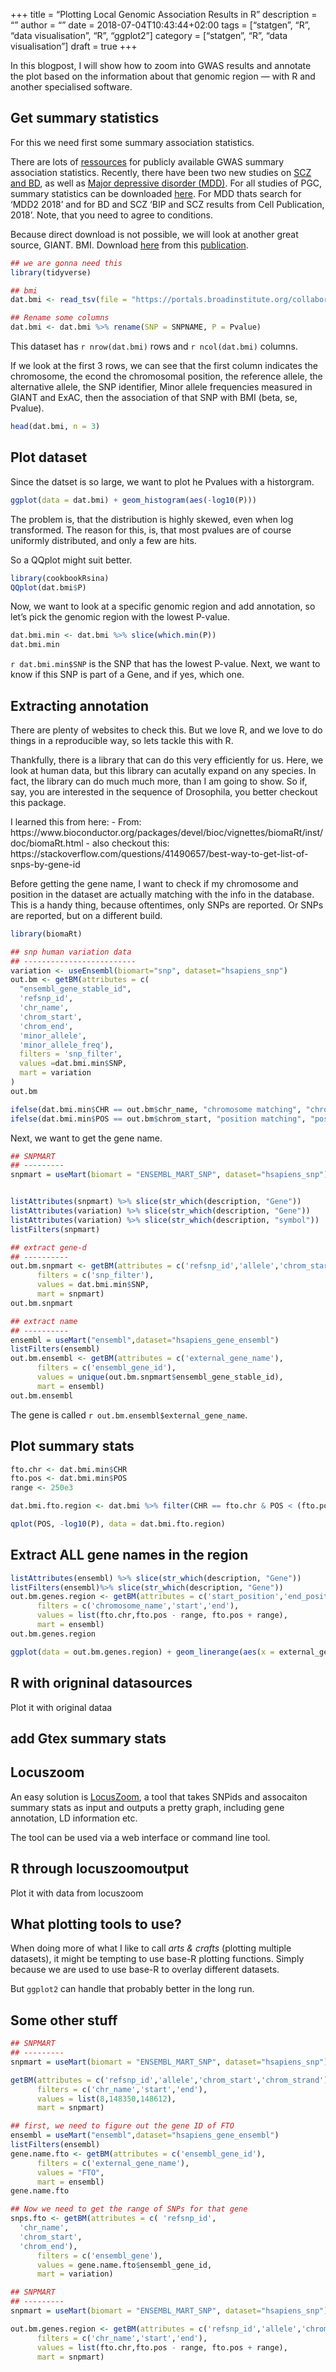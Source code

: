 +++
title = "Plotting Local Genomic Association Results in R"
description = ""
author = ""
date = 2018-07-04T10:43:44+02:00
tags = ["statgen", "R", "data visualisation", "R", "ggplot2"]
category = ["statgen", "R", "data visualisation"]
draft = true
+++

<!-- what will I do? -->

In this blogpost, I will show how to zoom into GWAS results and annotate the plot based on the information about that genomic region --- with R and another specialised software.

<!-- reasoning: why do we need a locus zoom plot -->



<!-- data -->
## Get summary statistics

For this we need first some summary association statistics. 

There are lots of [ressources](https://github.com/sinarueeger/statistical-genetics-resources/blob/master/statgen-data.md#gwas-summary-statistic-results) for publicly available GWAS summary association statistics. Recently, there have been two new studies on [SCZ and BD](https://www.sciencedirect.com/science/article/pii/S0092867418306585?via%3Dihub), as well as [Major depressive disorder (MDD)](https://www.nature.com/articles/s41588-018-0090-3). For all studies of PGC, summary statistics can be downloaded [here](https://www.med.unc.edu/pgc/results-and-downloads/downloads). For MDD thats search for 'MDD2 2018' and  for BD and SCZ 'BIP and SCZ results from Cell Publication, 2018'. Note, that you need to agree to conditions. 

Because direct download is not possible, we will look at another great source, GIANT. BMI. Download [here](https://portals.broadinstitute.org/collaboration/giant/index.php/GIANT_consortium_data_files#GWAMA_Age-.2FSex-Stratified_2015_BMI_and_WHR) from this [publication](https://www.biorxiv.org/content/early/2018/03/22/274654).

```r
## we are gonna need this
library(tidyverse)

```

```r

## bmi
dat.bmi <- read_tsv(file = "https://portals.broadinstitute.org/collaboration/giant/images/2/21/BMI_All_ancestry.fmt.gzip")

## Rename some columns
dat.bmi <- dat.bmi %>% rename(SNP = SNPNAME, P = Pvalue)

```

This dataset has `r nrow(dat.bmi)` rows and `r ncol(dat.bmi)` columns.

If we look at the first 3 rows, we can see that the first column indicates the chromosome, the econd the chromosomal position, the reference allele, the alternative allele, the SNP identifier, Minor allele frequencies measured in GIANT and ExAC, then the association of that SNP with BMI (beta, se, Pvalue). 

```r
head(dat.bmi, n = 3)
```

## Plot dataset

Since the datset is so large, we want to plot he Pvalues with a historgram. 

```r
ggplot(data = dat.bmi) + geom_histogram(aes(-log10(P)))

```
The problem is, that the distribution is highly skewed, even when log transformed. The reason for this, is, that most pvalues are of course uniformly distributed, and only a few are hits. 

So a QQplot might suit better. 

```r
library(cookbookRsina)
QQplot(dat.bmi$P)

```

Now, we want to look at a specific genomic region and add annotation, so let's pick the genomic region with the lowest P-value.

```r
dat.bmi.min <- dat.bmi %>% slice(which.min(P))
dat.bmi.min
```

`r dat.bmi.min$SNP` is the SNP that has the lowest P-value. Next, we want to know if this SNP is part of a Gene, and if yes, which one. 

## Extracting annotation

There are plenty of websites to check this. But we love R, and we love to do things in a reproducible way, so lets tackle this with R. 

Thankfully, there is a library that can do this very efficiently for us. Here, we look at human data, but this library can acutally expand on any species. In fact, the library can do much much more, than I am going to show. So if, say, you are interested in the sequence of Drosophila, you better checkout this package. 

I learned this from here: 
- From: https://www.bioconductor.org/packages/devel/bioc/vignettes/biomaRt/inst/doc/biomaRt.html
- also checkout this: https://stackoverflow.com/questions/41490657/best-way-to-get-list-of-snps-by-gene-id

Before getting the gene name, I want to check if my chromosome and position in the dataset are actually matching with the info in the database. This is a handy thing, because oftentimes, only SNPs are reported. Or SNPs are reported, but on a different build. 


```r

library(biomaRt)

## snp human variation data
## -------------------------
variation <- useEnsembl(biomart="snp", dataset="hsapiens_snp")
out.bm <- getBM(attributes = c(
  "ensembl_gene_stable_id",
  'refsnp_id',
  'chr_name',
  'chrom_start',
  'chrom_end',
  'minor_allele',
  'minor_allele_freq'),
  filters = 'snp_filter',
  values =dat.bmi.min$SNP,
  mart = variation
)
out.bm

ifelse(dat.bmi.min$CHR == out.bm$chr_name, "chromosome matching", "chromosome is not matching")
ifelse(dat.bmi.min$POS == out.bm$chrom_start, "position matching", "position is not matching")

```

Next, we want to get the gene name. 

```r

## SNPMART
## ---------
snpmart = useMart(biomart = "ENSEMBL_MART_SNP", dataset="hsapiens_snp")


listAttributes(snpmart) %>% slice(str_which(description, "Gene")) 
listAttributes(variation) %>% slice(str_which(description, "Gene")) 
listAttributes(variation) %>% slice(str_which(description, "symbol")) 
listFilters(snpmart)

## extract gene-d
## ----------
out.bm.snpmart <- getBM(attributes = c('refsnp_id','allele','chrom_start','chrom_strand', 'chr_name', 'phenotype_description', 'ensembl_gene_stable_id','associated_gene'), 
      filters = c('snp_filter'), 
      values = dat.bmi.min$SNP, 
      mart = snpmart)
out.bm.snpmart

## extract name
## ----------
ensembl = useMart("ensembl",dataset="hsapiens_gene_ensembl")
listFilters(ensembl)
out.bm.ensembl <- getBM(attributes = c('external_gene_name'), 
      filters = c('ensembl_gene_id'),
      values = unique(out.bm.snpmart$ensembl_gene_stable_id), 
      mart = ensembl)
out.bm.ensembl


```

The gene is called `r out.bm.ensembl$external_gene_name`. 


## Plot summary stats
```r

fto.chr <- dat.bmi.min$CHR
fto.pos <- dat.bmi.min$POS
range <- 250e3

dat.bmi.fto.region <- dat.bmi %>% filter(CHR == fto.chr & POS < (fto.pos + range) & POS > (fto.pos - range))

```


```r

qplot(POS, -log10(P), data = dat.bmi.fto.region)

```


## Extract ALL gene names in the region
```r

listAttributes(ensembl) %>% slice(str_which(description, "Gene")) 
listFilters(ensembl)%>% slice(str_which(description, "Gene")) 
out.bm.genes.region <- getBM(attributes = c('start_position','end_position','ensembl_gene_id','external_gene_name'), 
      filters = c('chromosome_name','start','end'), 
      values = list(fto.chr,fto.pos - range, fto.pos + range), 
      mart = ensembl)
out.bm.genes.region

```


```r

ggplot(data = out.bm.genes.region) + geom_linerange(aes(x = external_gene_name, ymin = start_position, ymax = end_position)) + coord_flip()

```


<!-- GWAS + biomart info -->
## R with origninal datasources

Plot it with original dataa 


## add Gtex summary stats




<!-- locuszoom -->
## Locuszoom

An easy solution is [LocusZoom](http://locuszoom.org/), a tool that takes SNPids and assocaiton summary stats as input and outputs a pretty graph, including gene annotation, LD information etc. 

The tool can be used via a web interface or command line tool. 


<!-- R + locuszoom -->
## R through locuszoomoutput

Plot it with data from locuszoom


<!-- tooling -->

## What plotting tools to use?

When doing more of what I like to call *arts & crafts* (plotting multiple datasets), it might be tempting to use base-R plotting functions. Simply because we are used to use base-R to overlay different datasets. 

But `ggplot2` can handle that probably better in the long run. 


<!-- other stuff -->

## Some other stuff



```r



## SNPMART
## ---------
snpmart = useMart(biomart = "ENSEMBL_MART_SNP", dataset="hsapiens_snp")

getBM(attributes = c('refsnp_id','allele','chrom_start','chrom_strand'), 
      filters = c('chr_name','start','end'), 
      values = list(8,148350,148612), 
      mart = snpmart)

```




```r

## first, we need to figure out the gene ID of FTO
ensembl = useMart("ensembl",dataset="hsapiens_gene_ensembl")
listFilters(ensembl)
gene.name.fto <- getBM(attributes = c('ensembl_gene_id'), 
      filters = c('external_gene_name'),
      values = "FTO", 
      mart = ensembl)
gene.name.fto

## Now we need to get the range of SNPs for that gene
snps.fto <- getBM(attributes = c( 'refsnp_id',
  'chr_name',
  'chrom_start',
  'chrom_end'), 
      filters = c('ensembl_gene'),
      values = gene.name.fto$ensembl_gene_id, 
      mart = variation)


```

```r

## SNPMART
## ---------
snpmart = useMart(biomart = "ENSEMBL_MART_SNP", dataset="hsapiens_snp")

out.bm.genes.region <- getBM(attributes = c('refsnp_id','allele','chrom_start','chrom_strand','ensembl_gene_stable_id'), 
      filters = c('chr_name','start','end'), 
      values = list(fto.chr,fto.pos - range, fto.pos + range), 
      mart = snpmart)

```